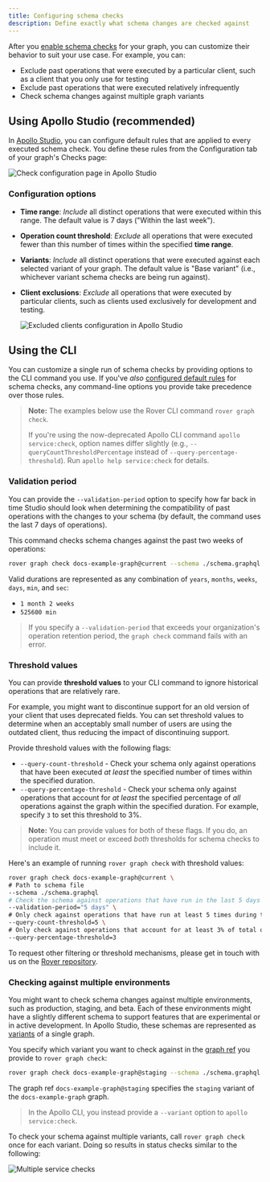 ```yaml
---
title: Configuring schema checks
description: Define exactly what schema changes are checked against
---
```


After you [enable schema checks](./schema-checks/) for your graph, you can customize their behavior to suit your use case. For example, you can:

- Exclude past operations that were executed by a particular client, such as a client that you only use for testing
- Exclude past operations that were executed relatively infrequently
- Check schema changes against multiple graph variants

## Using Apollo Studio (recommended)

In [Apollo Studio](https://studio.apollographql.com), you can configure default rules that are applied to every executed schema check. You define these rules from the Configuration tab of your graph's Checks page:

<img
  className="screenshot"
  src="./img/check-configurations/check-configuration-page.png"
  alt="Check configuration page in Apollo Studio"
/>

### Configuration options

- **Time range**: _Include_ all distinct operations that were executed within this range. The default value is 7 days ("Within the last week").
- **Operation count threshold**: _Exclude_ all operations that were executed fewer than this number of times within the specified **time range**.
- **Variants**: _Include_ all distinct operations that were executed against each selected variant of your graph. The default value is "Base variant" (i.e., whichever variant schema checks are being run against).
- **Client exclusions**: _Exclude_ all operations that were executed by particular clients, such as clients used exclusively for development and testing.

  <img
    class="screenshot"
    src="./img/check-configurations/excluded-clients.png"
    alt="Excluded clients configuration in Apollo Studio"
  />

## Using the CLI

You can customize a single run of schema checks by providing options to the CLI command you use. If you've _also_ [configured default rules](#using-apollo-studio-recommended) for schema checks, any command-line options you provide take precedence over those rules.

> **Note:** The examples below use the Rover CLI command `rover graph check`.
>
> If you're using the now-deprecated Apollo CLI command `apollo service:check`, option names differ slightly (e.g., `--queryCountThresholdPercentage` instead of `--query-percentage-threshold`). Run `apollo help service:check` for details.

### Validation period

You can provide the `--validation-period` option to specify how far back in time Studio should look when determining the compatibility of past operations with the changes to your schema (by default, the command uses the last 7 days of operations).

This command checks schema changes against the past two weeks of operations:

```bash
rover graph check docs-example-graph@current --schema ./schema.graphql --validation-period="2 weeks"
```

Valid durations are represented as any combination of `years`, `months`, `weeks`, `days`, `min`, and `sec`:

- `1 month 2 weeks`
- `525600 min`

> If you specify a `--validation-period` that exceeds your organization's operation retention period, the `graph check` command fails with an error.

### Threshold values

You can provide **threshold values** to your CLI command to ignore historical operations that are relatively rare.

For example, you might want to discontinue support for an old version of your client that uses deprecated fields. You can set threshold values to determine when an acceptably small number of users are using the outdated client, thus reducing the impact of discontinuing support.

Provide threshold values with the following flags:

- `--query-count-threshold` - Check your schema only against operations that have been executed _at least_ the specified number of times within the specified duration.
- `--query-percentage-threshold` - Check your schema only against operations that account for _at least_ the specified percentage of _all_ operations against the graph within the specified duration. For example, specify `3` to set this threshold to 3%.

> **Note:** You can provide values for both of these flags. If you do, an operation must meet or exceed _both_ thresholds for schema checks to include it.

Here's an example of running `rover graph check` with threshold values:

```bash
rover graph check docs-example-graph@current \
# Path to schema file
--schema ./schema.graphql
# Check the schema against operations that have run in the last 5 days
--validation-period="5 days" \
# Only check against operations that have run at least 5 times during the 5-day duration
--query-count-threshold=5 \
# Only check against operations that account for at least 3% of total operation volume
--query-percentage-threshold=3
```

To request other filtering or threshold mechanisms, please get in touch with us on the [Rover repository](https://github.com/apollographql/rover).

### Checking against multiple environments

You might want to check schema changes against multiple environments, such as production, staging, and beta. Each of these environments might have a slightly different schema to support features that are experimental or in active development. In Apollo Studio, these schemas are represented as [variants](./org/graphs/#managing-variants) of a single graph.

You specify which variant you want to check against in the [graph ref](https://www.apollographql.com/docs/rover/conventions/#graph-refs) you provide to `rover graph check`:

```bash
rover graph check docs-example-graph@staging --schema ./schema.graphql
```

The graph ref `docs-example-graph@staging` specifies the `staging` variant of the `docs-example-graph` graph.

> In the Apollo CLI, you instead provide a `--variant` option to `apollo service:check`.

To check your schema against multiple variants, call `rover graph check` once for each variant. Doing so results in status checks similar to the following:

<img
  className="screenshot"
  src="./img/schema-checks/multi-github-check.png"
  alt="Multiple service checks"
/>
